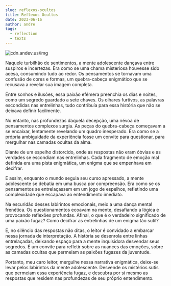 ```yaml
---
slug: reflexos-ocultos
title: Reflexos Ocultos
date: 2023-06-16
author: andre
tags:
  - reflection
  - texts
---
```

![cdn.andev.us/img](https://cdn.andev.us/blog.andev.us/img/_c9e6bff5-134f-4d7a-ade7-3fbbf4fbccf5.jpeg)

Naquele turbilhão de sentimentos, a mente adolescente dançava entre suspiros e incertezas. Era como se uma chama misteriosa houvesse sido acesa, consumindo tudo ao redor. Os pensamentos se tornavam uma confusão de cores e formas, um quebra-cabeça enigmático que se recusava a revelar sua imagem completa.

Entre sonhos e ilusões, essa paixão efêmera preenchia os dias e noites, como um segredo guardado a sete chaves. Os olhares furtivos, as palavras escondidas nas entrelinhas, tudo contribuía para essa história que não se deixava definir facilmente.

No entanto, nas profundezas daquela decepção, uma névoa de pensamentos complexos surgia. As peças do quebra-cabeça começavam a se encaixar, lentamente revelando um quadro inesperado. Era como se a própria ambiguidade da experiência fosse um convite para questionar, para mergulhar nas camadas ocultas da alma.

Diante de um espelho distorcido, onde as respostas não eram óbvias e as verdades se escondiam nas entrelinhas. Cada fragmento de emoção mal definida era uma pista enigmática, um enigma que se empenhava em decifrar.

E assim, enquanto o mundo seguia seu curso apressado, a mente adolescente se debatia em uma busca por compreensão. Era como se os pensamentos se entrelaçassem em um jogo de espelhos, refletindo uma complexidade que escapava ao entendimento imediato.

Na escuridão desses labirintos emocionais, meio a uma dança mental frenética. Os questionamentos ecoavam na mente, desafiando a lógica e provocando reflexões profundas. Afinal, o que é o verdadeiro significado de uma paixão fugaz? Como decifrar as entrelinhas de um enigma tão sutil?

E, no silêncio das respostas não ditas, o leitor é convidado a embarcar nessa jornada de interpretação. A história se desenrola entre linhas entrelaçadas, deixando espaço para a mente inquisidora desvendar seus segredos. É um convite para refletir sobre as nuances das emoções, sobre as camadas ocultas que permeiam as paixões fugazes da juventude.

Portanto, meu caro leitor, mergulhe nessa narrativa enigmática, deixe-se levar pelos labirintos da mente adolescente. Desvende os mistérios sutis que permeiam essa experiência fugaz, e descubra por si mesmo as respostas que residem nas profundezas de seu próprio entendimento.
